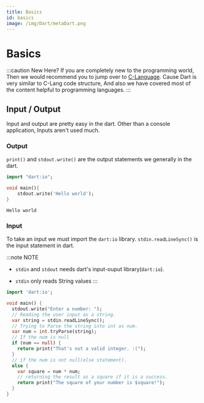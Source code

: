 ```yaml
---
title: Basics
id: basics
image: /img/Dart/metaDart.png
---
```


# Basics

:::caution New Here?
If you are completely new to the programming world,
Then we would recommend you to jump over to [C-Language](/docs/C/).
Cause Dart is very similar to C-Lang code structure, 
And also we have covered most of the content helpful to programming 
languages.
:::

## Input / Output ##

Input and output are pretty easy in the dart. Other than a console application,
Inputs aren't used much.

### Output ###

`print()` and `stdout.write()` are the output statements we generally in the dart.

```dart title="main.js"
import "dart:io";

void main(){
    stdout.write('Hello world');
}
```

```console title="Output"
Hello world
```

### Input ###

To take an input we must import the `dart:io` library. 
`stdin.readLineSync()` is the input statement in dart.

:::note NOTE
- `stdin` and `stdout` needs dart's input-ouput library(`dart:io`).

- `stdin` only reads String values
:::

```dart
import 'dart:io';

void main() {
  stdout.write("Enter a number: ");
  // Reading the user input as a string.
  var string = stdin.readLineSync();
  // Trying to Parse the string into int as num.
  var num = int.tryParse(string);
  // If the num is null
  if (num == null) {
    return print("That's not a valid integer. :(");
  }
  // if the num is not null(else statement).
  else {
    var square = num * num;
    // returning the result as a square if it is a success.
    return print("The square of your number is $square!");
  }
}
```
